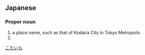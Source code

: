 ==Japanese==
{{ja-kanjitab|こ|たいら|k2=だいら|yomi=k|r=y}}

===Proper noun===
{{ja-pos|こだいら|proper}}

# a place name, such as that of Kodaira City in Tokyo Metropolis
# {{surname|lang=ja|sort=こたいら}}

[[Category:ja:Cities|こたいら]]